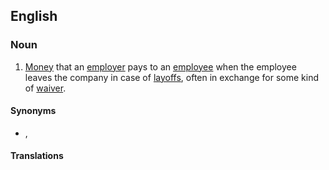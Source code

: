 ==English==
{{wikipedia|Severance package}}

===Noun===
{{en-noun}}

# [[money|Money]] that an [[employer]] pays to an [[employee]] when the employee leaves the company in case of [[layoff]]s, often in exchange for some kind of [[waiver]].

====Synonyms====
* {{l|en|severance pay}}, {{l|en|severance}}

====Translations====
{{trans-see|money paid to employee in case of layoff|severance pay}}